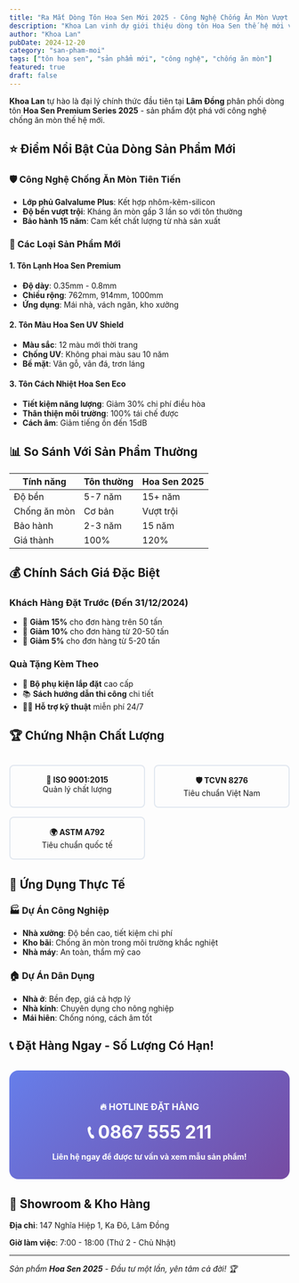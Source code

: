 ```yaml
---
title: "Ra Mắt Dòng Tôn Hoa Sen Mới 2025 - Công Nghệ Chống Ăn Mòn Vượt Trội"
description: "Khoa Lan vinh dự giới thiệu dòng tôn Hoa Sen thế hệ mới với công nghệ chống ăn mòn tiên tiến, bảo hành lên đến 15 năm."
author: "Khoa Lan"
pubDate: 2024-12-20
category: "san-pham-moi"
tags: ["tôn hoa sen", "sản phẩm mới", "công nghệ", "chống ăn mòn"]
featured: true
draft: false
---
```


**Khoa Lan** tự hào là đại lý chính thức đầu tiên tại **Lâm Đồng** phân phối dòng tôn **Hoa Sen Premium Series 2025** - sản phẩm đột phá với công nghệ chống ăn mòn thế hệ mới.

## ⭐ Điểm Nổi Bật Của Dòng Sản Phẩm Mới

### 🛡️ Công Nghệ Chống Ăn Mòn Tiên Tiến

- **Lớp phủ Galvalume Plus**: Kết hợp nhôm-kẽm-silicon
- **Độ bền vượt trội**: Kháng ăn mòn gấp 3 lần so với tôn thường
- **Bảo hành 15 năm**: Cam kết chất lượng từ nhà sản xuất

### 🌟 Các Loại Sản Phẩm Mới

#### 1. Tôn Lạnh Hoa Sen Premium
- **Độ dày**: 0.35mm - 0.8mm
- **Chiều rộng**: 762mm, 914mm, 1000mm
- **Ứng dụng**: Mái nhà, vách ngăn, kho xưởng

#### 2. Tôn Màu Hoa Sen UV Shield
- **Màu sắc**: 12 màu mới thời trang
- **Chống UV**: Không phai màu sau 10 năm
- **Bề mặt**: Vân gỗ, vân đá, trơn láng

#### 3. Tôn Cách Nhiệt Hoa Sen Eco
- **Tiết kiệm năng lượng**: Giảm 30% chi phí điều hòa
- **Thân thiện môi trường**: 100% tái chế được
- **Cách âm**: Giảm tiếng ồn đến 15dB

## 📊 So Sánh Với Sản Phẩm Thường

| Tính năng | Tôn thường | Hoa Sen 2025 |
|-----------|------------|--------------|
| Độ bền | 5-7 năm | 15+ năm |
| Chống ăn mòn | Cơ bản | Vượt trội |
| Bảo hành | 2-3 năm | 15 năm |
| Giá thành | 100% | 120% |

## 💰 Chính Sách Giá Đặc Biệt

### Khách Hàng Đặt Trước (Đến 31/12/2024)

- 🎯 **Giảm 15%** cho đơn hàng trên 50 tấn
- 🎯 **Giảm 10%** cho đơn hàng từ 20-50 tấn  
- 🎯 **Giảm 5%** cho đơn hàng từ 5-20 tấn

### Quà Tặng Kèm Theo

- 🔧 **Bộ phụ kiện lắp đặt** cao cấp
- 📚 **Sách hướng dẫn thi công** chi tiết
- 👨‍🔧 **Hỗ trợ kỹ thuật** miễn phí 24/7

## 🏆 Chứng Nhận Chất Lượng

<div style="display: grid; grid-template-columns: repeat(auto-fit, minmax(200px, 1fr)); gap: 1rem; margin: 2rem 0;">
  <div style="text-align: center; padding: 1rem; border: 2px solid #e2e8f0; border-radius: 8px;">
    <strong>🌟 ISO 9001:2015</strong><br/>
    Quản lý chất lượng
  </div>
  <div style="text-align: center; padding: 1rem; border: 2px solid #e2e8f0; border-radius: 8px;">
    <strong>🛡️ TCVN 8276</strong><br/>
    Tiêu chuẩn Việt Nam
  </div>
  <div style="text-align: center; padding: 1rem; border: 2px solid #e2e8f0; border-radius: 8px;">
    <strong>🌍 ASTM A792</strong><br/>
    Tiêu chuẩn quốc tế
  </div>
</div>

## 🎯 Ứng Dụng Thực Tế

### 🏭 Dự Án Công Nghiệp
- **Nhà xưởng**: Độ bền cao, tiết kiệm chi phí
- **Kho bãi**: Chống ăn mòn trong môi trường khắc nghiệt
- **Nhà máy**: An toàn, thẩm mỹ cao

### 🏠 Dự Án Dân Dụng  
- **Nhà ở**: Bền đẹp, giá cả hợp lý
- **Nhà kính**: Chuyên dụng cho nông nghiệp
- **Mái hiên**: Chống nóng, cách âm tốt

## 📞 Đặt Hàng Ngay - Số Lượng Có Hạn!

<div style="background: linear-gradient(135deg, #667eea 0%, #764ba2 100%); color: white; padding: 2rem; border-radius: 1rem; text-align: center; margin: 2rem 0;">
  <h3 style="color: white; margin-bottom: 1rem;">🔥 HOTLINE ĐẶT HÀNG</h3>
  <p style="font-size: 2rem; font-weight: bold; margin: 1rem 0;">
    📞 0867 555 211
  </p>
  <p style="margin: 0;">
    <strong>Liên hệ ngay để được tư vấn và xem mẫu sản phẩm!</strong>
  </p>
</div>

## 📍 Showroom & Kho Hàng

**Địa chỉ**: 147 Nghĩa Hiệp 1, Ka Đô, Lâm Đồng

**Giờ làm việc**: 7:00 - 18:00 (Thứ 2 - Chủ Nhật)

---

*Sản phẩm **Hoa Sen 2025** - Đầu tư một lần, yên tâm cả đời! 🏆* 